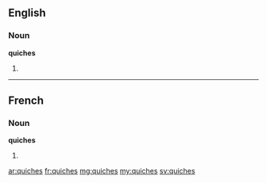 ==English==

===Noun===
'''quiches'''

# {{plural of|quiche}}

----

==French==

===Noun===
'''quiches''' {{f}}

# {{plural of|quiche|lang=fr}}

[[ar:quiches]]
[[fr:quiches]]
[[mg:quiches]]
[[my:quiches]]
[[sv:quiches]]